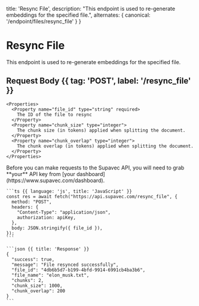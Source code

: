   title: 'Resync File',
  description:
    "This endpoint is used to re-generate embeddings for the specified file.",
  alternates: {
    canonical: '/endpoint/files/resync_file'
  }
}

# Resync File

<Row>
  <Col>

  This endpoint is used to re-generate embeddings for the specified file.

  ## Request Body {{ tag: 'POST', label: '/resync_file' }}

    <Properties>
      <Property name="file_id" type="string" required>
        The ID of the file to resync
      </Property>
      <Property name="chunk_size" type="integer">
        The chunk size (in tokens) applied when splitting the document.
      </Property>
      <Property name="chunk_overlap" type="integer">
        The chunk overlap (in tokens) applied when splitting the document.
      </Property>
    </Properties>

  </Col>
  <Col>
    <Note>
      Before you can make requests to the Supavec API, you will need to grab **your**
      API key from [your dashboard](https://www.supavec.com/dashboard).
    </Note>

    ```ts {{ language: 'js', title: 'JavaScript' }}
    const res = await fetch("https://api.supavec.com/resync_file", {
      method: "POST",
      headers: {
        "Content-Type": "application/json",
        authorization: apiKey,
      },
      body: JSON.stringify({ file_id }),
    });
    ```

    ```json {{ title: 'Response' }}
    {
      "success": true,
      "message": "File resynced successfully",
      "file_id": "4db6b5d7-b199-4bfd-9914-6991cb4ba3b6",
      "file_name": "elon_musk.txt",
      "chunks": 2,
      "chunk_size": 1000,
      "chunk_overlap": 200
    }
    ```

  </Col>
</Row>